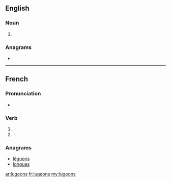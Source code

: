 ==English==

===Noun===
{{head|en|noun plural form}}

# {{plural of|lugeon|lang=en}}

===Anagrams===
* {{l|en|lounges}}

----

==French==

===Pronunciation===
* {{IPA|lang=fr|/ly.ʒɔ̃/}}

===Verb===
{{fr-verb-form}}

# {{inflection of|luger||1|p|pres|indc|lang=fr}}
# {{inflection of|luger||1|p|impr|lang=fr}}

===Anagrams===
* [[léguons#French|léguons]]
* [[longues#French|longues]]

[[ar:lugeons]]
[[fr:lugeons]]
[[my:lugeons]]